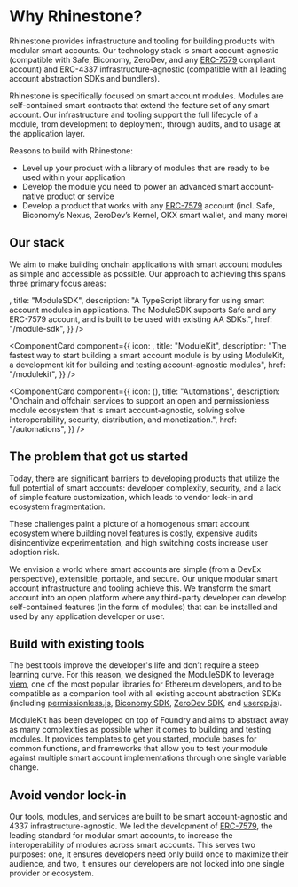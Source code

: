 
# Why Rhinestone?

Rhinestone provides infrastructure and tooling for building products with modular smart accounts. Our technology stack is smart account-agnostic (compatible with Safe, Biconomy, ZeroDev, and any [ERC-7579](https://erc7579.com) compliant account) and ERC-4337 infrastructure-agnostic (compatible with all leading account abstraction SDKs and bundlers).

Rhinestone is specifically focused on smart account modules. Modules are self-contained smart contracts that extend the feature set of any smart account. Our infrastructure and tooling support the full lifecycle of a module, from development to deployment, through audits, and to usage at the application layer.

Reasons to build with Rhinestone:

- Level up your product with a library of modules that are ready to be used within your application
- Develop the module you need to power an advanced smart account-native product or service
- Develop a product that works with any [ERC-7579](https://erc7579.com) account (incl. Safe, Biconomy’s Nexus, ZeroDev’s Kernel, OKX smart wallet, and many more)

## Our stack

We aim to make building onchain applications with smart account modules as simple and accessible as possible. Our approach to achieving this spans three primary focus areas:

<Cards className="gap-x-[15px]">
<ComponentCard
  component={{
    icon: <SDKIcon width={48} height={48} />,
    title: "ModuleSDK",
    description:
      "A TypeScript library for using smart account modules in applications. The ModuleSDK supports Safe and any ERC-7579 account, and is built to be used with existing AA SDKs.",
href: "/module-sdk",
}}
/>

<ComponentCard
  component={{
    icon: <ModuleKitIcon width={48} height={48} />,
    title: "ModuleKit",
    description:
      "The fastest way to start building a smart account module is by using ModuleKit, a development kit for building and testing account-agnostic modules",
    href: "/modulekit",
  }}
/>

<ComponentCard
  component={{
    icon: (<LogoIcon width={48} height={48}/>),
    title: "Automations",
    description:
      "Onchain and offchain services to support an open and permissionless module ecosystem that is smart account-agnostic, solving solve interoperability, security, distribution, and monetization.",
      href: "/automations",
  }}
/>
</Cards>

## The problem that got us started

Today, there are significant barriers to developing products that utilize the full potential of smart accounts: developer complexity, security, and a lack of simple feature customization, which leads to vendor lock-in and ecosystem fragmentation.

These challenges paint a picture of a homogenous smart account ecosystem where building novel features is costly, expensive audits disincentivize experimentation, and high switching costs increase user adoption risk.

We envision a world where smart accounts are simple (from a DevEx perspective), extensible, portable, and secure. Our unique modular smart account infrastructure and tooling achieve this. We transform the smart account into an open platform where any third-party developer can develop self-contained features (in the form of modules) that can be installed and used by any application developer or user.

## Build with existing tools

The best tools improve the developer's life and don’t require a steep learning curve. For this reason, we designed the ModuleSDK to leverage [viem](https://viem.sh), one of the most popular libraries for Ethereum developers, and to be compatible as a companion tool with all existing account abstraction SDKs (including [permissionless.js](https://docs.pimlico.io/permissionless), [Biconomy SDK](https://docs.biconomy.io/quickstart), [ZeroDev SDK](https://docs.zerodev.app/), and [userop.js](https://docs.stackup.sh/docs/useropjs)).

ModuleKit has been developed on top of Foundry and aims to abstract away as many complexities as possible when it comes to building and testing modules. It provides templates to get you started, module bases for common functions, and frameworks that allow you to test your module against multiple smart account implementations through one single variable change.

## Avoid vendor lock-in

Our tools, modules, and services are built to be smart account-agnostic and 4337 infrastructure-agnostic. We led the development of [ERC-7579](https://erc7579.com), the leading standard for modular smart accounts, to increase the interoperability of modules across smart accounts. This serves two purposes: one, it ensures developers need only build once to maximize their audience, and two, it ensures our developers are not locked into one single provider or ecosystem.
